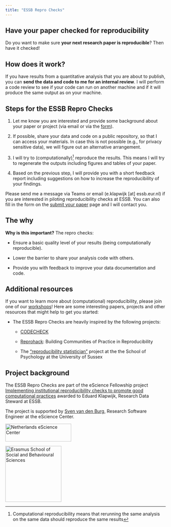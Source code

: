 ```yaml
---
title: "ESSB Repro Checks"
---
```


## Have your paper checked for reproducibility

Do you want to make sure **your next research paper is reproducible**? Then have it checked!

## How does it work?

If you have results from a quantitative analysis that you are about to publish, you can **send the data and code to me for an internal review**. I will perform a code review to see if your code can run on another machine and if it will produce the same output as on your machine.

::: callout-note
## Steps for the ESSB Repro Checks

1.  Let me know you are interested and provide some background about your paper or project (via email or via the [form](submit.qmd)).

2.  If possible, share your data and code on a public repository, so that I can access your materials. In case this is not possible (e.g., for privacy sensitive data), we will figure out an alternative arrangement.

3.  I will try to (computationally)[^1] reproduce the results. This means I will try to regenerate the outputs including figures and tables of your paper.

4.  Based on the previous step, I will provide you with a short feedback report including suggestions on how to increase the reproducibility of your findings.
:::

[^1]: Computational reproducibility means that rerunning the same analysis on the same data should reproduce the same results

Please send me a message via Teams or email (e.klapwijk \[at\] essb.eur.nl) if you are interested in piloting reproducibility checks at ESSB. You can also fill in the form on the [submit your paper](submit.qmd) page and I will contact you.

## The why

**Why is this important?** The repro checks:

-   Ensure a basic quality level of your results (being computationally reproducible).

-   Lower the barrier to share your analysis code with others.

-   Provide you with feedback to improve your data documentation and code.

## Additional resources

If you want to learn more about (computational) reproducibility, please join one of our [workshops](workshops.qmd)! Here are some interesting papers, projects and other resources that might help to get you started:

-   The ESSB Repro Checks are heavily inspired by the following projects:

    -   [CODECHECK](https://codecheck.org.uk/){target="_blank"}

    -   [Reprohack](https://www.reprohack.org){target="_blank"}: Building Communities of Practice in Reproducibility

    -   The [“reproducibility statistician”](https://doi.org/10.17605/OSF.IO/DR35V){target="_blank"} project at the the School of Psychology at the University of Sussex

## Project background

The ESSB Repro Checks are part of the eScience Fellowship project [Implementing institutional reproducibility checks to promote good computational practices](https://www.esciencecenter.nl/fellowship-programme/eduard-klapwijk/ "https://www.esciencecenter.nl/fellowship-programme/eduard-klapwijk/"){target="_blank"} awarded to Eduard Klapwijk, Research Data Steward at ESSB.

The project is supported by [Sven van den Burg](https://www.esciencecenter.nl/team/sven-van-der-burg/){target="_blank"}, Research Software Engineer at the eScience Center.

::: {layout-ncol="2"}
[![Netherlands eScience Center](fig/netherlands-escience-center-logo-RGB-768x211.png){width="207" height="56"}](https://www.esciencecenter.nl/){target="_blank"}

[![Erasmus School of Social and Behavioural Sciences](fig/EUR_ESSB_EN%20stack_01_RGB_2400_colour.png){width="176"}](https://www.eur.nl/essb){target="_blank"}
:::
